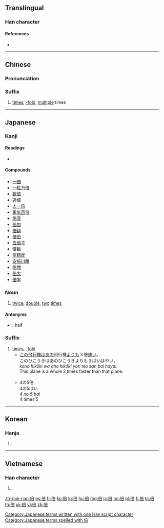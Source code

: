 ==Translingual==

===Han character===
{{Han char|rn=9|rad=人|as=08|sn=10|four=20261|canj=OYTR|ids=⿰亻咅}}

====References====
* {{Han ref|kx=0107.190|dkj=00760|dj=0228.040|hdz=10183.040|uh=500D|ud=20493|bh=ADBF|bd=44479}}

----

==Chinese==
{{zh-forms}}

===Pronunciation===
{{zh-pron
|m=bèi
|c=pui5
|mn=pōe
|mc=y
|oc=y
|ma=y
|cat=suf
}}

===Suffix===
{{zh-suf}}

# [[times]], [[-fold]], [[multiple]] times
#: {{zh-x|一-百 倍|[[hundredfold]]; one hundred times}}

----

==Japanese==

===Kanji===
{{ja-kanji|grade=3|rs=人08}}

====Readings====
* {{ja-readings|kanon=[[はい]] (hai)|goon=[[ばい]] ([[bai]])|kun=[[そむく]] ([[somuku]]), [[ます]] ([[masu]])}}

====Compounds====
* [[一倍]]
* [[一粒万倍]]
* [[数倍]]
* [[逓倍]]
* [[人一倍]]
* [[勇気百倍]]
* [[倍音]]
* [[倍加]]
* [[倍額]]
* [[倍旧]]
* [[五倍子]]
* [[倍数]]
* [[倍精度]]
* [[安倍川餅]]
* [[倍増]]
* [[倍大]]
* [[倍率]]

===Noun===
{{ja-noun|ばい}}

# [[twice]], [[double]], [[two]] [[times]]
#: {{ja-usex|彼の家は私の家の倍の大きさだ。|かれ の いえ は わたし の いえ の ばい の おおきさ だ。|His house is twice the size of mine.}}
#: {{ja-usex|倍にする|ばい に する|to [[double]]}}

====Antonyms====
* {{ja-r|半|はん}}: half

===Suffix===
{{ja-pos|suffix|ばい}}

# [[times]], [[-fold]]
#* [[この]][[飛行機]]は[[あの]]飛行機[[より]]も３倍[[速い]]。<br>このひこうきはあのひこうきよりも３ばいはやい。<br>''kono hikōki wa ano hikōki yori mo san bai hayai.''<br>This plane is a whole 3 times faster than that plane.<br><br>
#* 4の5倍<br>4の5ばい<br>''4 no 5 bai''<br>4 times 5

[[Category:Japanese terms written with one Han script character]]
[[Category:Japanese terms spelled with 倍]]

----

==Korean==

===Hanja===
{{ko-hanja|hangeul=[[배]], [[패]]|rv=bae, pae|mr=pae, p'ae}}

# {{defn|lang=ko|sort=人08}}

----

==Vietnamese==

===Han character===
{{vi-hantu|[[bội]], [[bạu]], [[bậu]], [[bụa]], [[buạ]], [[vội]]|rs=人08}}

# {{defn|lang=vi|sort=人08}}

[[zh-min-nan:倍]]
[[es:倍]]
[[fr:倍]]
[[ko:倍]]
[[lo:倍]]
[[hu:倍]]
[[mg:倍]]
[[ja:倍]]
[[no:倍]]
[[pl:倍]]
[[fi:倍]]
[[ta:倍]]
[[th:倍]]
[[uk:倍]]
[[vi:倍]]
[[zh:倍]]